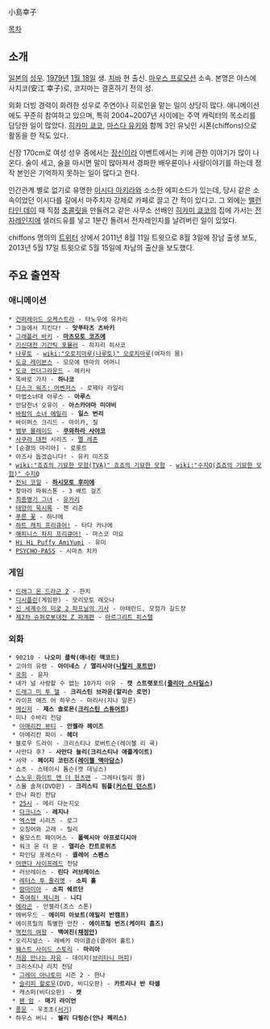小島幸子

[[목차]]

== 소개 ==
[[일본]]의 [[성우]]. [[1979년]] [[1월 18일]] 생. [[치바]] 현 출신. [[마우스 프로모션]] 소속. 본명은 야스에 사치코(安江 幸子)로, 코지마는 결혼하기 전의 성.

외화 더빙 경력이 화려한 성우로 주연이나 히로인을 맡는 일이 상당히 많다. 애니메이션에도 꾸준히 참여하고 있으며, 특히 2004~2007년 사이에는 주역 캐릭터의 목소리를 담당한 일이 많았다. [[히카미 쿄코]], [[마스다 유키]]와 함께 3인 유닛인 시폰(chiffons)으로 활동을 한 적도 있다.

신장 170cm로 여성 성우 중에서는 [[장신]]이라 이벤트에서는 키에 관한 이야기가 많이 나온다. 술이 세고, 술을 마시면 말이 많아져서 경파한 배우론이나 사랑이야기를 하는데 정작 본인은 기억하지 못하는 일이 많다고 한다.

인간관계 별로 없기로 유명한 [[이시다 아키라]]와 소소한 에피소드가 있는데, 당시 같은 소속이었던 이시다를 길에서 마주치자 강제로 카페로 끌고 간 적이 있다고. 그 외에는 [[밸런타인 데이]] 때 직접 [[초콜릿]]을 만들려고 같은 사무소 선배인 [[히카미 쿄코]]의 집에 가서는 [[전자레인지]]에 샐러드유를 넣고 1분간 돌려서 전자레인지를 날려버린 일이 있었다.

chiffons 명의의 [[트위터]] 상에서 2011년 8월 11일 트윗으로 8월 3일에 장남 출생 보도, 2013년 5월 17일 트윗으로 5월 15일에 차남의 출산을 보도했다.

== 주요 출연작 ==
=== 애니메이션 ===
 * [[건퍼레이드 오케스트라]] - 타노우에 유카리
 * 그늘에서 지킨다! - '''맛푸타츠 츠바키'''
 * [[그래플러 바키]] - '''[[마츠모토 코즈에]]'''
 * [[기신대전 기간틱 포뮬러]] - 히지리 히사코
 * [[나루토]] - [[wiki:"오로치마루(나루토)" 오로치마루]](여자의 몸)
 * [[도쿄 레이븐스]] - 모모에 텐마의 어머니
 * [[도쿄 언더그라운드]] - 헤키사
 * 똑바로 가자 - '''하나코'''
 * [[디스크 워즈: 어벤저스]] - 로제타 라일리
 * 마법소녀대 아루스 - '''아루스'''
 * 만담천녀 오유이 - '''아스카야마 미야비'''
 * [[바람의 소녀 에밀리]] - '''일스 번리'''
 * 바이퍼스 크리드 - 마이카, 질
 * [[뱀부 블레이드]] - '''[[쿠와하라 사야코]]'''
 * [[사쿠라 대전]] 시리즈 - [[멜 레존]]
 * [순결의 마리아] - 로롯트
 * 아즈사 돕겠습니다! - 유키 미즈호
 * [[wiki:"죠죠의 기묘한 모험(TVA)" 죠죠의 기묘한 모험]] - [[wiki:"수지Q(죠죠의 기묘한 모험)" 수지Q]]
 * [[전뇌 코일]] - '''[[하시모토 후미에]]'''
 * 찾아라 파워스톤 - 3 배트 걸즈
 * [[최종병기 그녀]] - [[유카리]]
 * [[태양의 묵시록]] - 첸 리준
 * [[푸른 꽃]] - 하나에
 * [[하트 캐치 프리큐어!]] - 타다 카나에
 * [[해피니스 차지 프리큐어!]] - 마스코 미요
 * [[Hi Hi Puffy AmiYumi]] - 유미
 * [[PSYCHO-PASS]] - 시마츠 치카
=== 게임 ===
 * [[드래그 온 드라군 2]] - 한치
 * [[디시플린]](게임판) - 모리모토 레오나
 * [[신 세계수의 미궁 2 파프닐의 기사]] - 아테린드, 모험가 길드장
 * [[제2차 슈퍼로봇대전 Z 파계편]] - [[마르그리트 피스텔]]

=== 외화 ===
 * 90210 - '''나오미 클락(애너린 맥코드)'''
 * 고야의 유령 - '''아이네스 / 앨리시아([[나탈리 포트만]])'''
 * [[국희]] - 윤자
 * 내가 널 사랑할 수 없는 10가지 이유 - '''캣 스트랫포드([[줄리아 스타일스]])'''
 * [[드래그 미 투 헬]] - '''크리스틴 브라운(알리슨 로먼)'''
 * 라이프 애즈 어 하우스 - 마리사(지나 말론)
 * [[메신저]] - '''제스 솔로몬([[크리스틴 스튜어트]])'''
 * 미나 수바리 전담
  * [[아메리칸 뷰티]] - '''안젤라 헤이즈'''
  * 아메리칸 파이 - '''헤더'''
 * 블로우 드라이 - 크리스티나 로버트슨(레이첼 리 쿡)
 * 사만다 후? - '''사만다 뉼리(크리스티나 애플게이트)'''
 * 서약 - '''페이지 코린즈([[레이첼 맥아담스]])'''
 * 쇼츠 - 스테이시 톰슨(캣 데닝스)
 * [[스노우 화이트 앤 더 헌츠맨]] - 그레타(릴리 콜)
 * 스몰 솔져(DVD판) - '''크리스티 핌플([[커스틴 던스트]])'''
 * 안나 파킨 전담
  * [[25시]] - 메리 다눈지오
  * [[다크니스]] - '''레지나'''
  * [[엑스맨]] 시리즈 - 로그
  * 오징어와 고래 - 릴리
  * 올모스트 페이머스 - '''폴렉시아 아프로디시아'''
  * 워크 온 더 문 - '''앨리슨 칸트로위츠'''
  * 파인딩 포레스터 - '''클레어 스펜스'''
 * [[어맨다 사이프레드]] 전담
  * 러브레이스 - '''린다 러브레이스'''
  * [[레터스 투 줄리엣]] - '''소피 홀'''
  * [[맘마미아]] - '''소피 쉐르단'''
  * [[죽여줘! 제니퍼]] - '''니디'''
 * [[에라곤]] - 안젤라(조스 스톤)
 * 에버우드 - '''에이미 아보트(에밀리 반캠프)'''
 * 에이프릴의 특별한 만찬 - '''에이프릴 번즈(케이티 홈즈)'''
 * [[역전의 여왕]] - '''백여진([[채정안]])'''
 * 오리지널스 - 레베카 마이클슨(클레어 홀트)
 * [[웨스트 사이드 스토리]] - '''마리아'''
 * [[처음 만나는 자유]] - 데이지([[브리타니 머피]])
 * 크리스티나 리치 전담
  * [[그레이 아나토미]] 시즌 2 - 한나
  * [[슬리피 할로우]](DVD, 비디오판) - '''카트리나 반 타셀'''
  * 캐스퍼(비디오판) - '''캣'''
  * [[팬 아메리칸 항공|팬 암]] - '''매기 라이언'''
 * [[풍운]] - 우초초([[서기]])
 * 하우스 버니 - '''쉘리 다링슨(안나 페리스)'''
